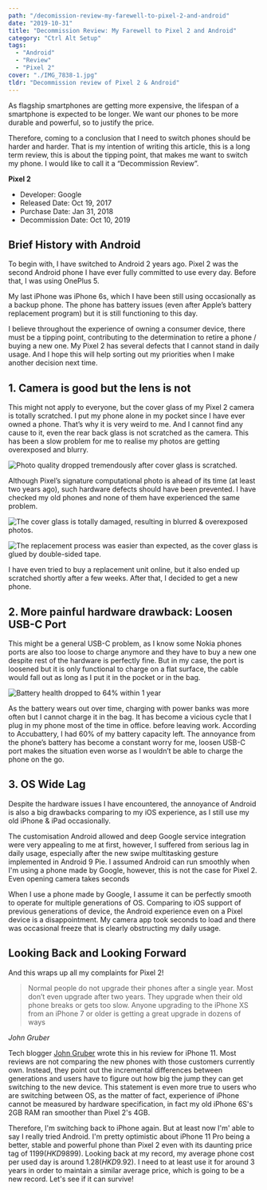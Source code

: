 ```yaml
---
path: "/decomission-review-my-farewell-to-pixel-2-and-android"
date: "2019-10-31"
title: "Decommission Review: My Farewell to Pixel 2 and Android"
category: "Ctrl Alt Setup"
tags:
  - "Android"
  - "Review"
  - "Pixel 2"
cover: "./IMG_7838-1.jpg"
tldr: "Decommission review of Pixel 2 & Android"
---
```


As flagship smartphones are getting more expensive, the lifespan of a smartphone is expected to be longer. We want our phones to be more durable and powerful, so to justify the price. 

Therefore, coming to a conclusion that I need to switch phones should be harder and harder. That is my intention of writing this article, this is a long term review, this is about the tipping point, that makes me want to switch my phone. I would like to call it a “Decommission Review”.

**Pixel 2**

- Developer: Google
- Released Date: Oct 19, 2017
- Purchase Date: Jan 31, 2018
- Decommission Date: Oct 10, 2019


## Brief History with Android

To begin with, I have switched to Android 2 years ago. Pixel 2 was the second Android phone I have ever fully committed to use every day. Before that, I was using OnePlus 5.

My last iPhone was iPhone 6s, which I have been still using occasionally as a backup phone. The phone has battery issues (even after Apple’s battery replacement program) but it is still functioning to this day.

I believe throughout the experience of owning a consumer device, there must be a tipping point, contributing to the determination to retire a phone / buying a new one. My Pixel 2 has several defects that I cannot stand in daily usage. And I hope this will help sorting out my priorities when I make another decision next time.

## 1. Camera is good but the lens is not

This might not apply to everyone, but the cover glass of my Pixel 2 camera is totally scratched. I put my phone alone in my pocket since I have ever owned a phone. That’s why it is very weird to me. And I cannot find any cause to it, even the rear back glass is not scratched as the camera. This has been a slow problem for me to realise my photos are getting overexposed and blurry. 

![Photo quality dropped tremendously after cover glass is scratched.](./pixel-retire.jpg)

Although Pixel’s signature computational photo is ahead of its time (at least two years ago), such hardware defects should have been prevented. I have checked my old phones and none of them have experienced the same problem.

![The cover glass is totally damaged, resulting in blurred & overexposed photos.](./IMG_7838-1.jpg)

![The replacement process was easier than expected, as the cover glass is glued by double-sided tape.](./IMG_7846-12.jpg)

I have even tried to buy a replacement unit online, but it also ended up scratched shortly after a few weeks. After that, I decided to get a new phone.
  

## 2. More painful hardware drawback: Loosen USB-C Port

This might be a general USB-C problem, as I know some Nokia phones ports are also too loose to charge anymore and they have to buy a new one despite rest of the hardware is perfectly fine. But in my case, the port is loosened but it is only functional to charge on a flat surface, the cable would fall out as long as I put it in the pocket or in the bag. 

![Battery health dropped to 64% within 1 year](./pixel-battery.jpg)

As the battery wears out over time, charging with power banks was more often but I cannot charge it in the bag. It has become a vicious cycle that I plug in my phone most of the time in office.  before leaving work. According to Accubattery, I had 60% of my battery capacity left. The annoyance from the phone’s battery has become a constant worry for me, loosen USB-C port makes the situation even worse as I wouldn’t be able to charge the phone on the go.


 ## 3. OS Wide Lag

Despite the hardware issues I have encountered, the annoyance of Android is also a big drawbacks comparing to my iOS experience, as I still use my old iPhone & iPad occasionally. 

The customisation Android allowed and deep Google service integration were very appealing to me at first, however, I suffered from serious lag in daily usage, especially after the new swipe multitasking gesture implemented in Android 9 Pie. I assumed Android can run smoothly when I'm using a phone made by Google, however, this is not the case for Pixel 2. Even opening camera takes seconds  

When I use a phone made by Google, I assume it can be perfectly smooth to operate for multiple generations of OS. Comparing to iOS support of previous generations of device, the Android experience even on a Pixel device is a disappointment. My camera app took seconds to load and there was occasional freeze that is clearly obstructing my daily usage. 

 ## Looking Back and Looking Forward 
  
And this wraps up all my complaints for Pixel 2! 

>  Normal people do not upgrade their phones after a single year. Most don’t even upgrade after two years. They upgrade when their old phone breaks or gets too slow. Anyone upgrading to the iPhone XS from an iPhone 7 or older is getting a great upgrade in dozens of ways
  
<cite>John Gruber</cite>

 Tech blogger [John Gruber](https://daringfireball.net/2019/09/the_iphone_11_and_iphones_11_pro) wrote this in his review for iPhone 11. Most reviews are not comparing the new phones with those customers currently own. Instead, they point out the incremental differences between generations and users have to figure out how big the jump they can get switching to the new device. This statement is even more true to users who are switching between OS, as the matter of fact, experience of iPhone cannot be measured by hardware specification, in fact my old iPhone 6S's 2GB RAM ran smoother than Pixel 2's 4GB.
 
Therefore, I'm switching back to iPhone again. But at least now I'm' able to say I really tried Android. I'm pretty optimistic about iPhone 11 Pro being a better, stable and powerful phone than Pixel 2 even with its daunting price tag of $1199 (HKD$9899). Looking back at my record, my average phone cost per used day is around $1.28 (HKD$9.92). I need to at least use it for around 3 years in order to maintain a similar average price, which is going to be a new record. Let's see if it can survive!

